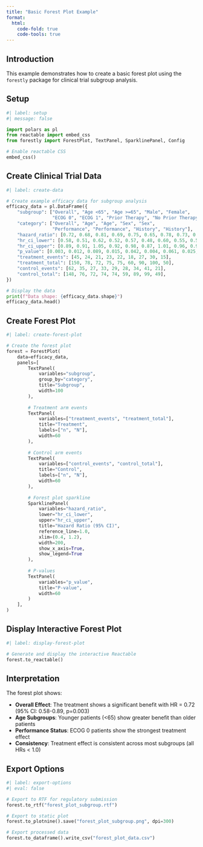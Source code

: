```yaml
---
title: "Basic Forest Plot Example"
format:
  html:
    code-fold: true
    code-tools: true
---
```


## Introduction

This example demonstrates how to create a basic forest plot using the `forestly` package for clinical trial subgroup analysis.

## Setup

```python
#| label: setup
#| message: false

import polars as pl
from reactable import embed_css
from forestly import ForestPlot, TextPanel, SparklinePanel, Config

# Enable reactable CSS
embed_css()
```

## Create Clinical Trial Data

```python
#| label: create-data

# Create example efficacy data for subgroup analysis
efficacy_data = pl.DataFrame({
    "subgroup": ["Overall", "Age <65", "Age >=65", "Male", "Female", 
                 "ECOG 0", "ECOG 1", "Prior Therapy", "No Prior Therapy"],
    "category": ["Overall", "Age", "Age", "Sex", "Sex", 
                 "Performance", "Performance", "History", "History"],
    "hazard_ratio": [0.72, 0.68, 0.81, 0.69, 0.75, 0.65, 0.78, 0.73, 0.71],
    "hr_ci_lower": [0.58, 0.51, 0.62, 0.52, 0.57, 0.48, 0.60, 0.55, 0.54],
    "hr_ci_upper": [0.89, 0.91, 1.05, 0.92, 0.98, 0.87, 1.01, 0.96, 0.93],
    "p_value": [0.003, 0.012, 0.089, 0.015, 0.042, 0.004, 0.061, 0.025, 0.011],
    "treatment_events": [45, 24, 21, 23, 22, 18, 27, 30, 15],
    "treatment_total": [150, 78, 72, 75, 75, 60, 90, 100, 50],
    "control_events": [62, 35, 27, 33, 29, 28, 34, 41, 21],
    "control_total": [148, 76, 72, 74, 74, 59, 89, 99, 49],
})

# Display the data
print(f"Data shape: {efficacy_data.shape}")
efficacy_data.head()
```

## Create Forest Plot

```python
#| label: create-forest-plot

# Create the forest plot
forest = ForestPlot(
    data=efficacy_data,
    panels=[
        TextPanel(
            variables="subgroup",
            group_by="category", 
            title="Subgroup",
            width=100
        ),
        
        # Treatment arm events
        TextPanel(
            variables=["treatment_events", "treatment_total"],
            title="Treatment",
            labels=["n", "N"],
            width=60
        ),
        
        # Control arm events
        TextPanel(
            variables=["control_events", "control_total"],
            title="Control",
            labels=["n", "N"],
            width=60
        ),
        
        # Forest plot sparkline
        SparklinePanel(
            variables="hazard_ratio",
            lower="hr_ci_lower",
            upper="hr_ci_upper",
            title="Hazard Ratio (95% CI)",
            reference_line=1.0,
            xlim=(0.4, 1.2),
            width=200,
            show_x_axis=True,
            show_legend=True
        ),
        
        # P-values
        TextPanel(
            variables="p_value",
            title="P-value",
            width=60
        )
    ],
)
```

## Display Interactive Forest Plot

```python
#| label: display-forest-plot

# Generate and display the interactive Reactable
forest.to_reactable()
```

## Interpretation

The forest plot shows:

- **Overall Effect**: The treatment shows a significant benefit with HR = 0.72 (95% CI: 0.58-0.89, p=0.003)
- **Age Subgroups**: Younger patients (<65) show greater benefit than older patients
- **Performance Status**: ECOG 0 patients show the strongest treatment effect
- **Consistency**: Treatment effect is consistent across most subgroups (all HRs < 1.0)

## Export Options

```python
#| label: export-options
#| eval: false

# Export to RTF for regulatory submission
forest.to_rtf("forest_plot_subgroup.rtf")

# Export to static plot
forest.to_plotnine().save("forest_plot_subgroup.png", dpi=300)

# Export processed data
forest.to_dataframe().write_csv("forest_plot_data.csv")
```
